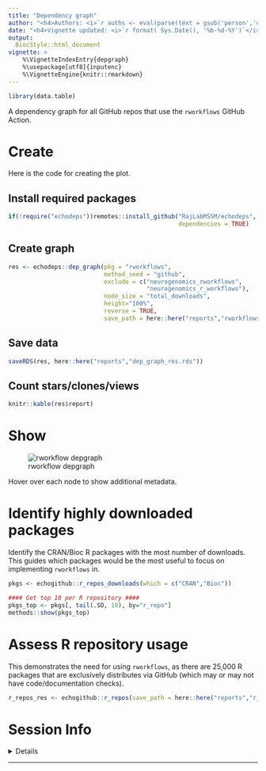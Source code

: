```yaml
---
title: "Dependency graph" 
author: "<h4>Authors: <i>`r auths <- eval(parse(text = gsub('person','c',read.dcf('../DESCRIPTION', fields = 'Authors@R'))));paste(auths[names(auths)=='given'],auths[names(auths)=='family'], collapse = ', ')`</i></h4>" 
date: "<h4>Vignette updated: <i>`r format( Sys.Date(), '%b-%d-%Y')`</i></h4>"
output:
  BiocStyle::html_document
vignette: >
    %\VignetteIndexEntry{depgraph} 
    %\usepackage[utf8]{inputenc}
    %\VignetteEngine{knitr::rmarkdown}
---
```


```r
library(data.table)
```

A dependency graph for all GitHub repos that use the `rworkflows` GitHub Action.

# Create

Here is the code for creating the plot.

## Install required packages

``` r
if(!require("echodeps"))remotes::install_github("RajLabMSSM/echodeps",
                                                dependencies = TRUE)
```

## Create graph

``` r
res <- echodeps::dep_graph(pkg = "rworkflows",
                           method_seed = "github",
                           exclude = c("neurogenomics_rworkflows",
                                       "neurogenomics_r_workflows"),
                           node_size = "total_downloads",
                           height="100%",
                           reverse = TRUE,
                           save_path = here::here("reports","rworkflows_depgraph.html"))
```

## Save data

``` r
saveRDS(res, here::here("reports","dep_graph_res.rds"))
```

## Count stars/clones/views

``` r
knitr::kable(res$report)
```

# Show

![rworkflow depgraph](https://github.com/neurogenomics/rworkflows/raw/master/reports/rworkflows_depgraph.png)

Hover over each node to show additional metadata.


<!-- ```{r fig.height=20, fig.width=20} -->
<!-- htmltools::includeHTML("https://github.com/neurogenomics/rworkflows/raw/master/reports/rworkflows_depgraph.html") -->

<!-- ``` -->

# Identify highly downloaded packages

Identify the CRAN/Bioc R packages with the most number of downloads. This guides which packages would be the most useful to focus on implementing `rworkflows` in.

```r
pkgs <- echogithub::r_repos_downloads(which = c("CRAN","Bioc"))

#### Get top 10 per R repository ####
pkgs_top <- pkgs[, tail(.SD, 10), by="r_repo"] 
methods::show(pkgs_top)
```

# Assess R repository usage

This demonstrates the need for using `rworkflows`, as there are 25,000 R packages that are exclusively distributes via GitHub (which may or may not have code/documentation checks).

```r
r_repos_res <- echogithub::r_repos(save_path = here::here("reports","r_repos_upset.pdf"), width=12)
```

# Session Info

<details>

```r
utils::sessionInfo()
```

</details>

<hr>
